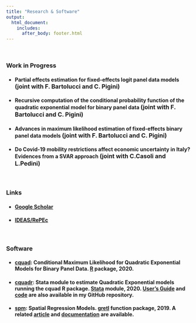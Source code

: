 ```yaml
---
title: "Research & Software"
output: 
  html_document:
    includes:
      after_body: footer.html
---
```


<p>&nbsp;</p>

### **Work in Progress**

* #### **Partial effects estimation for fixed-effects logit panel data models** <font size="3"> (joint with F. Bartolucci and C. Pigini) </font>  



* #### **Recursive computation of the conditional probability function of the quadratic exponential model for binary panel data** <font size="3"> (joint with F. Bartolucci and C. Pigini) </font>  



* #### **Advances in maximum likelihood estimation of fixed-effects binary panel data models** <font size="3"> (joint with F. Bartolucci and C. Pigini) </font>



* #### **Do Covid-19 mobility restrictions affect economic uncertainty in Italy? Evidences from a SVAR approach** <font size="3"> (joint with C.Casoli and L.Pedini) </font>



<p>&nbsp;</p>
### **Links**

* #### [Google Scholar](https://scholar.google.com/citations?user=9AqXyqQAAAAJ&hl=it&oi=sra){target="_blank"} <i class="ai ai-google-scholar"></i>
* #### [IDEAS/RePEc](https://ideas.repec.org/f/pva895.html){target="_blank"} <i class="ai ai-ideas-repec"></i>


<p>&nbsp;</p>



### **Software**

* #### [**cquad**](https://cran.r-project.org/web/packages/cquad/index.html){target="_blank"}: Conditional Maximum Likelihood for Quadratic Exponential Models for Binary Panel Data. [R](https://www.r-project.org/){target="_blank"} package, 2020.

* #### [**cquadr**](https://ideas.repec.org/c/boc/bocode/s458852.html){target="_blank"}: Stata module to estimate Quadratic Exponential models running the cquad R package. [Stata](https://www.stata.com/){target="_blank"} module, 2020. [User's Guide](https://github.com/fravale/cquadr/blob/master/cquadr-guide.pdf){target="_blank"} and [code](https://github.com/fravale/cquadr){target="_blank"} are also available in my GitHub repository. 

* #### [**spm**](http://ricardo.ecn.wfu.edu/gretl/cgi-bin/current_fnfiles/spm.zip): Spatial Regression Models. [gretl](http://gretl.sourceforge.net/){target="_blank"} function package, 2019. A related [article](http://www.fedoa.unina.it/12338/1/GRETL2019.pdf#page=33){target="_blank"} and [documentation](http://ricardo.ecn.wfu.edu/gretl/cgi-bin/current_fnfiles/unzipped/spm.pdf){target="_blank"} are available.
